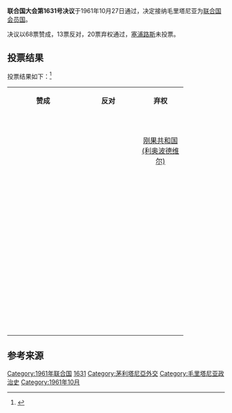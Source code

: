 {{Infobox UN resolution
|number = 1631
|organ = GA
|date = [[10月27日|10月27日]]
|year = [[1961年|1961年]]
|code = A/RES/1631
|for = 68
|abstention = 20
|against = 13
|presentnotvoting = 1
|subject = [[毛里塔尼亚|毛里塔尼亚]]加入[[联合国|联合国]]
|result = 通过
|image =
|caption =
}}
'''联合国大会第1631号决议'''于1961年10月27日通过，决定接纳毛里塔尼亚为[[联合国会员国|联合国会员国]]。

决议以68票赞成，13票反对，20票弃权通过，[[塞浦路斯|塞浦路斯]]未投票。

== 投票结果 ==
投票结果如下：<ref>{{cite web|title=A/RES/1631|url=http://unbisnet.un.org:8080/ipac20/ipac.jsp?session=143243X61M339.61018&profile=voting&uri=full=3100023~!898851~!7&ri=4&aspect=power&menu=search&source=~!horizon|publisher=UNBISNET|accessdate=24 May 2015}}{{Dead link|date=2019年12月 |bot=InternetArchiveBot |fix-attempted=yes }}</ref> 
 {| class="sortable wikitable" 
|-
|width="150" align="center" bgcolor="98FB98"|'''赞成'''
|width="120" align="center" bgcolor="#ffcccc"|'''反对'''
|width="90" align="center"|'''弃权'''
|-
|bgcolor="98FB98"|{{flag|Argentina}}
|bgcolor="#ffcccc"|{{flag|Cuba}}
|{{flag|Afghanistan|1931}}
|-
|bgcolor="98FB98"|{{flag|Australia}}
|bgcolor="#ffcccc"|{{flag|Guinea}}
|{{flag|Albania|1946}}
|-
|bgcolor="98FB98"|{{flag|Austria}}
|bgcolor="#ffcccc"|{{flag|Iraq|1959}}
|{{flag|Bulgaria|1946}}
|-
|bgcolor="98FB98"|{{flag|Belgium}}
|bgcolor="#ffcccc"|{{flag|Jordan}}
|{{flag|Byelorussian SSR}}
|-
|bgcolor="98FB98"|{{flag|Bolivia}}
|bgcolor="#ffcccc"|{{flag|Lebanon}}
|{{flag|Cambodia|1863}}
|-
|bgcolor="98FB98"|{{flag|Brazil|1960}}
|bgcolor="#ffcccc"|{{flag|Libya}}
|{{flagdeco|Democratic Republic of the Congo|1960}} [[刚果共和国_(利奥波德维尔)|刚果共和国 (利奥波德维尔)]]
|-
|bgcolor="98FB98"|{{flag|Burma|1948}}
|bgcolor="#ffcccc"|{{flag|Mali}}
|{{flag|Czechoslovakia}}
|-
|bgcolor="98FB98"|{{flag|Cameroon|1961}}
|bgcolor="#ffcccc"|{{flag|Morocco}}
|{{flag|Ghana}}
|-
|bgcolor="98FB98"|{{flag|Canada|1957}}
|bgcolor="#ffcccc"|{{flag|Saudi Arabia|1938}}
|{{flag|Guatemala}}
|-
|bgcolor="98FB98"|{{flag|Central African Republic}}
|bgcolor="#ffcccc"|{{flag|Sudan|1956}}
|{{flag|Hungary}}
|-
|bgcolor="98FB98"|{{flag|Ceylon}}
|bgcolor="#ffcccc"|{{flag|Syria|1932}}
|{{flag|India}}
|-
|bgcolor="98FB98"|{{flag|Chad}}
|bgcolor="#ffcccc"|{{flag|United Arab Republic}}
|{{flag|Indonesia}}
|-
|bgcolor="98FB98"|{{flag|Chile}}
|bgcolor="#ffcccc"|{{flag|Yemen|1927}}
|{{flag|Mongolia|1949}}
|-
|bgcolor="98FB98"|{{flag|ROC|name=中国}}
|bgcolor="#ffcccc"|
|{{flag|Nepal|old}}
|-
|bgcolor="98FB98"|{{flag|Colombia}}
|bgcolor="#ffcccc"|
|{{flag|Pakistan}}
|-
|bgcolor="98FB98"|{{flag|Republic of the Congo|name=刚果共和国}}
|bgcolor="#ffcccc"|
|{{flag|Poland}}
|-
|bgcolor="98FB98"|{{flag|Costa Rica}}
|bgcolor="#ffcccc"|
|{{flag|Romania|1952}}
|-
|bgcolor="98FB98"|{{flag|Dahomey}}
|bgcolor="#ffcccc"|
|{{flag|Ukrainian SSR}}
|-
|bgcolor="98FB98"|{{flag|Denmark}}
|bgcolor="#ffcccc"|
|{{flag|USSR}}
|-
|bgcolor="98FB98"|{{flag|Dominican Republic}}
|bgcolor="#ffcccc"|
|{{flag|Yugoslavia}}
|-
|bgcolor="98FB98"|{{flag|Ecuador}}
|bgcolor="#ffcccc"|
|
|-
|bgcolor="98FB98"|{{flag|El Salvador}}
|bgcolor="#ffcccc"|
|
|-
|bgcolor="98FB98"|{{flag|Ethiopia|1897}}
|bgcolor="#ffcccc"|
|
|-
|bgcolor="98FB98"|{{flag|Malaya}}
|bgcolor="#ffcccc"|
|
|-
|bgcolor="98FB98"|{{flag|Finland}}
|bgcolor="#ffcccc"|
|
|-
|bgcolor="98FB98"|{{flag|France}}
|bgcolor="#ffcccc"|
|
|-
|bgcolor="98FB98"|{{flag|Gabon}}
|bgcolor="#ffcccc"|
|
|-
|bgcolor="98FB98"|{{flag|Greece|old}}
|bgcolor="#ffcccc"|
|
|-
|bgcolor="98FB98"|{{flag|Haiti}}
|bgcolor="#ffcccc"|
|
|-
|bgcolor="98FB98"|{{flag|Honduras}}
|bgcolor="#ffcccc"|
|
|-
|bgcolor="98FB98"|{{flag|Iceland}}
|bgcolor="#ffcccc"|
|
|-
|bgcolor="98FB98"|{{flag|Iran|1925}}
|bgcolor="#ffcccc"|
|
|-
|bgcolor="98FB98"|{{flag|Ireland}}
|bgcolor="#ffcccc"|
|
|-
|bgcolor="98FB98"|{{flag|Israel}}
|bgcolor="#ffcccc"|
|
|-
|bgcolor="98FB98"|{{flag|Italy}}
|bgcolor="#ffcccc"|
|
|-
|bgcolor="98FB98"|{{flag|Ivory Coast}}
|bgcolor="#ffcccc"|
|
|-
|bgcolor="98FB98"|{{flag|Japan}}
|bgcolor="#ffcccc"|
|
|-
|bgcolor="98FB98"|{{flag|Laos|1952}}
|bgcolor="#ffcccc"|
|
|-
|bgcolor="98FB98"|{{flag|Liberia}}
|bgcolor="#ffcccc"|
|
|-
|bgcolor="98FB98"|{{flag|Luxembourg}}
|bgcolor="#ffcccc"|
|
|-
|bgcolor="98FB98"|{{flag|Madagascar}}
|bgcolor="#ffcccc"|
|
|-
|bgcolor="98FB98"|{{flag|Mexico}}
|bgcolor="#ffcccc"|
|
|-
|bgcolor="98FB98"|{{flag|Netherlands}}
|bgcolor="#ffcccc"|
|
|-
|bgcolor="98FB98"|{{flag|New Zealand}}
|bgcolor="#ffcccc"|
|
|-
|bgcolor="98FB98"|{{flag|Nicaragua}}
|bgcolor="#ffcccc"|
|
|-
|bgcolor="98FB98"|{{flag|Niger}}
|bgcolor="#ffcccc"|
|
|-
|bgcolor="98FB98"|{{flag|Nigeria}}
|bgcolor="#ffcccc"|
|
|-
|bgcolor="98FB98"|{{flag|Norway}}
|bgcolor="#ffcccc"|
|
|-
|bgcolor="98FB98"|{{flag|Panama}}
|bgcolor="#ffcccc"|
|
|-
|bgcolor="98FB98"|{{flag|Paraguay|1954}}
|bgcolor="#ffcccc"|
|
|-
|bgcolor="98FB98"|{{flag|Peru}}
|bgcolor="#ffcccc"|
|
|-
|bgcolor="98FB98"|{{flag|Philippines|1936}}
|bgcolor="#ffcccc"|
|
|-
|bgcolor="98FB98"|{{flag|Portugal}}
|bgcolor="#ffcccc"|
|
|-
|bgcolor="98FB98"|{{flag|Senegal}}
|bgcolor="#ffcccc"|
|
|-
|bgcolor="98FB98"|{{flag|Sierra Leone}}
|bgcolor="#ffcccc"|
|
|-
|bgcolor="98FB98"|{{flag|Somalia}}
|bgcolor="#ffcccc"|
|
|-
|bgcolor="98FB98"|{{flag|South Africa|1928}}
|bgcolor="#ffcccc"|
|
|-
|bgcolor="98FB98"|{{flag|Spain|1945}}
|bgcolor="#ffcccc"|
|
|-
|bgcolor="98FB98"|{{flag|Sweden}}
|bgcolor="#ffcccc"|
|
|-
|bgcolor="98FB98"|{{flag|Thailand}}
|bgcolor="#ffcccc"|
|
|-
|bgcolor="98FB98"|{{flag|Togo}}
|bgcolor="#ffcccc"|
|
|-
|bgcolor="98FB98"|{{flag|Tunisia}}
|bgcolor="#ffcccc"|
|
|-
|bgcolor="98FB98"|{{flag|Turkey}}
|bgcolor="#ffcccc"|
|
|-
|bgcolor="98FB98"|{{flag|United Kingdom}}
|bgcolor="#ffcccc"|
|
|-
|bgcolor="98FB98"|{{flag|United States}}
|bgcolor="#ffcccc"|
|
|-
|bgcolor="98FB98"|{{flag|Upper Volta}}
|bgcolor="#ffcccc"|
|
|-
|bgcolor="98FB98"|{{flag|Uruguay}}
|bgcolor="#ffcccc"|
|
|-
|bgcolor="98FB98"|{{flag|Venezuela|1954}}
|bgcolor="#ffcccc"|
|
|}

==参考来源==
{{reflist}}

{{UN}}
[[Category:1961年联合国|Category:1961年联合国]]
[[Category:联合国大会决议|1631]]
[[Category:茅利塔尼亞外交|Category:茅利塔尼亞外交]]
[[Category:毛里塔尼亚政治史|Category:毛里塔尼亚政治史]]
[[Category:1961年10月|Category:1961年10月]]